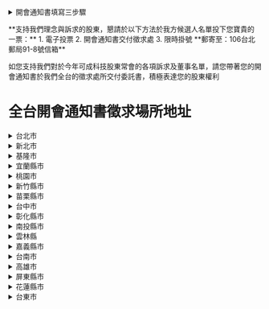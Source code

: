 <div className='container mx-auto p-4 [&_summary]:my-4 [&_summary]:p-4 [&_summary]:cursor-pointer [&_summary]:hover:bg-brand-green/10'>

<details>
  <summary>開會通知書填寫三步驟</summary>
  
![](/images/instruction.jpg)
</details>

<p className='text-2xl my-4'>
**支持我們理念與訴求的股東，懇請於以下方法於我方候選人名單投下您寶貴的一票：**
1. 電子投票
2. 開會通知書交付徵求處
3. 限時掛號 **郵寄至：106台北郵局91-8號信箱**

如您支持我們對於今年可成科技股東常會的各項訴求及董事名單，請您帶著您的開會通知書於我們全台的徵求處所交付委託書，積極表達您的股東權利
</p>


# 全台開會通知書徵求場所地址

<details>
  <summary>台北市</summary>

| 徵求場所地址                                                       | 電話          |
| ------------------------------------------------------------------|-------------|
| 台北市中正區博愛路 80 號 B1                                        | (02)2388-8750 |
| 台北市中正區重慶南路一段 10 號 1 樓                                | 0966-136-379  |
| 台北市中正區重慶南路一段 13 號(胡椒餅隔壁彩券行內)                 | (02)2375-3556 |
| 台北市中正區重慶南路一段 18 號（日野苑飯店旁邊）                   | (02)2351-6733 |
| 台北市中正區重慶南路三段 111 號 1 樓（欣泰廚具）                   | (02)2365-6701 |
| 台北市中正區南昌路一段 31 巷 16 號（南門市場後）                   | (02)2351-6733 |
| 台北市中正區武昌街一段 2 之 1 號 1 樓                              | 0980-137-002  |
| 台北市中正區武昌街一段 8 號                                        | (02)8972-5568 |
| 台北市中正區武昌街一段 16 巷 10 號 1 樓&2 樓之 1                   | (02)2311-1376 |
| 台北市中正區館前路 6 號 12 樓之 8（捷運台北車站新光三越出口）      | (02)2331-2141 |
| 台北市中正區懷寧街 42 之 1 號 1 樓（心泰軟異國料理便當）           | (02)2331-6372 |
| 台北市中正區懷寧街 74 號                                           | (02)8972-5210 |
| 台北市中正區懷寧街 74 號(中國信託旁邊)                             | 0978-003-540  |
| 台北市中正區懷寧街 76 號 1 樓(壹咖啡彩券行)                        | 0980-137-003  |
| 台北市中正區中華路二段 301 巷 4 號(黃豆家豆花店旁邊)               | (02)2339-1391 |
| 台北市中正區寧波東街 22-1 號(早香早餐吧)                           | (02)2322-5364 |
| 台北市中正區新生南路一段 138 之 1 號                               | (02)2740-8229 |
| 台北市萬華區大理街 22 號(捷運龍山寺站 3 號出口對面)                | (02)2336-3999 |
| 台北市萬華區東園街 68-1 號 2 樓(由 66 巷 2 弄進入)                 | (02)2307-1773 |
| 台北市大同區重慶北路三段 281 號（金旺來彩劵行）                    | (02)2595-6189 |
| 台北市大同區重慶北路三段 296 巷 16 號                              | (02)2552-8400 |
| 台北市大同區南京西路 163 號 1 樓 97 室                             | (02)2555-7396 |
| 台北市大同區延平北路二段 96 號（華銀警衛室）                       | (02)2555-7396 |
| 台北市大同區延平北路二段 109 號（優達刻印配鑰）                    | (02)2556-3138 |
| 台北市大同區承德路三段 206 之 2 號（承三 208 巷口）                | (02)2595-6189 |
| 台北市大同區承德路三段 231 號(彩券行)                              | (02)2592-6278 |
| 台北市中山區建國北路一段 96 號                                     | 0972-891-240  |
| 台北市中山區合江街 123 號-久振堂香舖(錦州民權中間)                 | (02)2505-2215 |
| 台北市中山區合江街 188 巷 2 號 1 樓                                | (02)2506-2926 |
| 台北市中山區農安街 109 號 1 樓(中原街口)                           | 0955-480-000  |
| 台北市中山區吉林路 144 巷 10 號 2 樓                               | (02)2563-5077 |
| 台北市中山區吉林路 376 號（教堂旁彩券行）                          | (02)2535-0758 |
| 台北市中山區吉林路 426 號                                          | (02)2597-1040 |
| 台北市中山區松江路 108 巷 29 號 1 樓（欣大文具店）                 | (02)2542-6127 |
| 台北市中山區松江路 123 巷 8 號 2 樓（南京東路口）                  | (02)2501-5528 |
| 台北市中山區龍江路 155 巷 6 號 1 樓（長春路口）                    | (02)2718-0952 |
| 台北市中山區民生東路二段 148 號 Toffee 服飾(松江路口,路易莎旁)     | (02)2542-9368 |
| 台北市松山區民生東路四段 80 巷 5 號                                | (02)2547-3039 |
| 台北市松山區三民路 136 巷 12 號 1 樓                               | (02)2762-5690 |
| 台北市松山區延吉街 12 號 1 樓（吉仁鎖店）                          | (02)2578-0782 |
| 台北市松山區東興路 5 號 1 樓(統一證正對面)                         | 0958-327-999  |
| 台北市大安區信義路二段 98 號(彩券行)                               | (02)2358-1861 |
| 台北市大安區延吉街 135 之 2 號 7 樓（忠孝東路口）                  | (02)2778-3412 |
| 台北市大安區延吉街 153-4 號                                        | (02)8771-3691 |
| 台北市大安區光復南路 578 號 2 樓之 1(信義路口永和豆漿旁)           | 0916-563-248  |
| 台北市大安區復興南路一段 321 號 1 樓 A17 室（捷運大安站 6 號出口） | (02)2501-5529 |
| 台北市大安區敦化南路二段 11 巷 22 號（敦南信義路口）               | (02)2706-388  | 9   |
| 台北郵局 91-8 號信箱                                               |
| 台北市大安區敦化南路二段 81 巷 45 弄 27 號                         | (02)2701-6245 |
| 台北市大安區泰順街 46-1 號(奇威藥局)                               | (02)2365-1110 |
| 台北市大安區永康街 2 巷 4 號(手機殼專賣)                           | 0933-225-092  |
| 台北市大安區新生南路一段 149-11 號 1 樓(彩券行)                    | (02)2705-8885 |
| 台北市大安區瑞安街 230 號                                          | (02)2708-6046 |
| 台北市大安區和平東路三段 228 巷 34 號(彩券行)                      | (02)8732-5595 |
| 台北市大安區通化街 13 號                                           | 02)2709-8668  |
| 台北市信義區虎林街 100 巷 17 號 1 樓                               | (02)2753-5992 |
| 台北巿信義區永吉路 180 巷 14 號(鴻睿商行)                          | (02)2763-2710 |
| 台北市信義區永吉路 278 巷 27 弄 32 號 1 樓(永吉市場旁)             | (02)8787-5802 |
| 台北市信義區松山路 627-1 號(登寶眼鏡行,福德松山路口)               | (02)2727-4788 |
| 台北市士林區承德路四段 10 巷 57 號                                 | 0932-135-683  |
| 台北市士林區文林路 173 號(大北路口彩券行)                          | (02)2881-7777 |
| 台北市士林區中正路 403 號(彩券行)                                  | (02)2883-3637 |
| 台北市士林區德行東路 92 號（檳榔店內-忠誠牛肉麵旁）                | (02)2828-2007 |
| 台北市士林區德行東路 95 號(芝加哥數位影像)                         | (02)2838-2572 |
| 台北市北投區致遠一路二段 117 號 1 樓（彩劵行-陽信銀旁）            | (02)2827-9151 |
| 台北市北投區致遠二路 116 號(僑王機車行)                            | (02)2820-5708 |
| 台北市北投區明德路 152 號(彩券行)                                  | (02)2828-0169 |
| 台北市北投區裕民六路 90 巷 1 弄 20 號(近石牌捷運富邦證券後)        | (02)2827-3035 |
| 台北市北投區中央北路一段 145 號(彩券行)                            | (02)2897-4747 |
| 台北市北投區大興街 23 巷 4 號(全聯福利後面)                        | (02)2895-6645 |
| 台北市內湖區成功路四段 61 巷 32 弄 14 號 1 樓（冠博未上市）        | (02)8792-9175 |
| 台北市內湖區環山路一段 63 號                                       | (02)2798-5827 |
| 台北市內湖區金湖路 2 號(近捷運內湖站 2 號出口)                     | (02)2791-8777 |
| 台北市內湖區康寧路一段 141 號(台灣彩券)                            | (02)2793-3277 |
| 台北市南港區八德路四段 909 號 1 樓(貓狗 909)                       | 0975-756-871  |
| 台北市南港區福德街 311 號（伊美自助洗衣店）                        | (02)2786-7680 |
| 台北市文山區羅斯福路六段 268 號 1 樓（順明眼鏡行）                 | (02)2931-1663 |
| 台北市文山區興隆路一段 65 號 1 樓（798 羊肉）                      | (02)2933-0571 |
| 台北市文山區景明街 1 號(興隆路一段 138 號 OK 便利商店旁)           | (02)2935-5555 |

</details>

<details>
  <summary>新北市</summary>

| 徵求場所地址                                                       | 電話          |
| ------------------------------------------------------------------|-------------|
|新北市淡水區中山路95巷18號1樓 | (02)2620-4121}
|新北市汐止區康寧街414號1樓（宥鈞安全帽） | (02)2695-3448}
|新北市土城區中央路二段50巷16弄1號1樓（日月光對面巷子內） | (02)2273-0628}
|新北市土城區學府路一段98巷24號（廣福派出所對面巷子） | (02)2262-0589}
|新北市土城區青雲路176號1樓(名田水電行) | (02)2262-3556}
|新北市土城區裕生路83巷21號(樂利國小旁) | (02)2265-5723}
|新北市板橋區文化路一段188巷7 弄40號（油庫市場內） | (02)2257-2976}
|新北市板橋區五權街65巷10號（五權公園口） | (02)2954-4325}
|新北市板橋區東門街30之2號1樓之2（府中1號出口） | (02)2956-2019}
|新北市板橋區長安街138巷1-1號(海山高中部後面，學盟補習班旁) | (02)2963-7878}
|新北市新店區中正路187之1號(南記鎖匙刻印行) | (02)2913-3480}
|新北市新店區中正路247巷4弄2號（OK超商巷內） | (02)2916-0308}
|新北市新店區中正路380號(永利機車行、耕莘醫院旁) | (02)2218-4748}
|新北市永和區得和路373巷31弄11號1樓（原永元路） | (02)2920-8426}
|新北市永和區中正路653號（和欣機車行） | (02)2920-8426}
|新北市永和區中和路591號(金鴻興鐘錶行) | (02)2927-0606}
|新北市中和區泰和街32號1樓（品宏機車行） | (02)2231-1618}
|新北市中和區連城路348號（天下武裝） | (02)2231-1618}
|新北市中和區景平路425號 | (02)2246-5010}
|新北市中和區景安路35號1樓(無患子環保洗衣店) | (02)2949-3528}
|新北市新莊區公園一路70巷2號（阿耀的店旁巷） | (02)2993-1020}
|新北市新莊區新泰路225巷8號1樓（品皇咖啡） | (02)2992-9523}
|新北市新莊區新泰路225巷23弄12號(台北富邦銀行隔壁巷弄內) | (02)2992-4784}
|新北市新莊區中港路288巷70號 | 0971-797-298}
|新北市樹林區保安二街19號（國清電器） | (02)2681-3471}
|新北市樹林區中山路1段205號(小馬租車) | 0932-921-357}
|新北市三峽區民生街154號B19(民生花坊旁) | 0970-476-060}
|新北市三峽區復興路42巷3號1樓 | 0963-081-570}
|新北市鶯歌區中正一路93號（全國寢具行） | (02)2677-2049}
|新北市鶯歌區建國路57號（山姆幼兒園對面） | 0958-168-266}
|新北市三重區安樂街46號（正義北路247號全家旁巷內） | (02)2980-4817}
|新北市三重區集美街23號（龍佳照相館） | (02)2978-8331}
|新北市三重區重陽路一段118號(春米早午餐店)稅捐處正對面 | (02)2982-4289}
|新北市三重區文化北路226巷46號1樓（正義北路八方雲集後） | (02)2982-4608}
|新北市蘆洲區中山二路36巷31號 1樓（雜貨店） | (02)2285-0627}
|新北市蘆洲區中正路185巷76號(中古電視維修買賣) | (02)2848-8984}
</details>

<details>
  <summary>基隆市</summary>

| 徵求場所地址                                                       | 電話          |
| ------------------------------------------------------------------|-------------|
|基隆市仁愛區愛三路87號4樓之15（仁愛眼鏡4樓） | (02)2425-7224|
|基隆市仁愛區孝二路29巷9號1樓 | (02)24250062|
|基隆市信義區東信路246號(A.D HAIR) | (02)2466-0233|
|基隆市七堵區光明路17號 | (02)2456-6009|
|基隆市七堵區福一街214號(綜合鞋店) | 0915-530-630|
</details>

<details>
  <summary>宜蘭縣市</summary>

| 徵求場所地址                                                       | 電話          |
| ------------------------------------------------------------------|-------------|
|宜蘭縣羅東鎮博愛路14號 | (03)955-0661|
|宜蘭縣羅東鎮林森路111號(諾貝爾麵包店後面) | 0928-740-835|
|宜蘭縣宜蘭市農權路180號(晨昇早點斜對面) | 0905-301-645|
|宜蘭縣宜蘭市武營街84號 | 0958-616-137|
</details>

<details>
  <summary>桃園市</summary>

| 徵求場所地址                                                       | 電話          |
| ------------------------------------------------------------------|-------------|
|桃園市中壢區中台路15號（近中壢監理站、圖書館、路易莎） | (03)426-0715|
|桃園市中壢區民權路214號(萬利市場對面7-11巷口進入) | (03)494-9706|
|桃園市中壢區環北路577號(中華六福茶具百貨) | (03)462-3043|
|桃園市中壢區永福路987號(嘉又專業鎖店) | (03)463-1822|
|桃園市桃園區愛八街15號（麵包同話後方） | (03)335-7025|
|桃園市桃園區中山東路199號(青溪國中對面) | (03)331-8844|
|桃園市桃園區國聖一街191號(愛買後面，宏昌13街國聖一街交叉口) | 0965-355-336|
|桃園市八德區和平路170號(全順汽車修理廠) | 0965-355-336|
|桃園市八德區東勇街69巷21號（屈臣氏義勇店後巷） | (03)367-1202|
|桃園市楊梅區新成路120號（永成自行車行） | (03)475-6783|
|桃園市龍潭區龍青路3號-刻印行(台灣銀行對面) | (03)480-1964|
|桃園市蘆竹區奉化路54號 | 0936-584-639|

</details>

<details>
  <summary>新竹縣市</summary>

| 徵求場所地址                                                       | 電話          |
| ------------------------------------------------------------------|-------------|
|新竹市北大路305巷8號（國泰世華旁巷） | (03)523-7681|
|新竹市北區和福街3號(北大路鬍鬚張旁邊巷子) | (03)523-6082|
|新竹市東區西大路97巷8號(牛肉麵巷內) | (03)526-8892|
|新竹市東區光復路一段329巷6號(家樂福旁巷內) | (03)579-8131|
|新竹市光復路一段278號（元大、台新金對面） | 0987-519-892|
|新竹縣竹北市博愛街379號(博愛街郵局對面) | (03)555-5276|
|新竹縣竹北市民權街18號（寶寶園生活百貨） | (03)551-4141|
|新竹縣湖口鄉中正路一段143號(君育手工藝行) | (03)590-6019|
|新竹縣新豐鄉忠孝路33號(P8精品服飾) | 0980-705-116|
|新竹縣新埔鎮中正路546號(新生照相館) | (03)588-3028|
|新竹縣關西鎮南京路31號(薰衣草服飾) | (03)587-9551|
|新竹縣竹東鎮中正路7號 | (03)594-2471|
|新竹縣竹東鎮中興路三段291號 | 0955-904-166|

</details>

<details>
  <summary>苗栗縣市</summary>

| 徵求場所地址                                                       | 電話          |
| ------------------------------------------------------------------|-------------|
|苗栗縣竹南鎮龍泉街33號 | 0921-480-228|
|苗栗縣頭份市維新路35號（竹南南地下道全家福鞋店正對面） | (037)627-163|
|苗栗市忠孝路196號（三言兩語簡餐店） | (037)362-196|
|苗栗市福星里10鄰福園街72號1樓(靠近北平四海小館旁) | (037)276-045|
|苗栗市中正路429號(黃明玲皮膚科對面) | 0905-334-770|

</details>

<details>
  <summary>台中市</summary>

| 徵求場所地址                                                       | 電話          |
| ------------------------------------------------------------------|-------------|
|台中市南區正義街133巷2之1號（劉永洲） | (04)2287-2837|
|台中市南區高工路56號（利百加健康屋） | (04)2265-9940|
|台中市西區金山路49之5號 | (04)2372-4785|
|台中市西區五權五街180號(蒙娜麗莎,近忠明南路口) | (04)2376-9885|
|台中市北區太平路217號（正美洗衣店） | (04)2201-4514|
|台中市北區英才路184號1樓-陳素菡(大麵羹斜對面) | (04)2203-9343|
|台中市北屯區崇德二路二段82號 | (04)2247-6687|
|台中市北屯區祥順五街102號 | 0928-630-921|
|台中市西屯區黎明路三段487號（東帝視障按摩養生館） | (04)2707-0056|
|台中市南屯區大英街318號1樓(永春不動產) | (04)2320-1378|
|台中市南屯區南屯路二段116號（匯芳書局） | (04)2471-5092|
|台中市西屯區福上巷327號(近文華路) | (04)2452-1306|
|台中市太平區成功東路255號（建興路口） | (04)2277-1106|
|台中市太平區中興東路30號（新民書局） | (04)2277-1801|
|台中市太平區中興東路32號(窗簾專賣店) | (04)2275-4916|
|台中市大里區中興路二段396-2號(美達行) | (04)2485-1222|
|台中市大里區德芳路二段27號（享宸養生館） | (04)2407-3827|
|台中市大里區永興路116號（沛琪洗衣店） | (04)2482-4992|
|台中市霧峰區中正路788之1號（沅寶王彩券行） | (04)2339-3800|
|台中市烏日區中華路562號（宏仁汽車材料） | (04)2338-4175|
|台中市豐原區豐陽路3號（7-11對面） | (04)2524-2955|
|台中市豐原區豐西里14鄰忠孝街79巷40號 | 0981-773-228|
|台中市龍井區觀光路135巷68號 | (04)2635-7570|
|台中市清水區光華路43巷2號 | (04)2622-0217|
|台中市大甲區大甲街23號 | 0983-682-764|
|台中市大甲區青年路33之1號 | (04)2681-6841|
|台中市大雅區民生路一段133巷21號(國泰世華銀巷子進入) | (04)2560-3566|
|台中市沙鹿區鎮南路二段279號(松邦文具) | (04)2635-6360|

</details>

<details>
  <summary>彰化縣市</summary>

| 徵求場所地址                                                       | 電話          |
| ------------------------------------------------------------------|-------------|
|彰化市中正路二段560巷22號（彰安國中旁巷內） | (04)722-4669|
|彰化市中山路二段885-2號1樓(金伍翔鋁門窗) | (04)720-1027|
|彰化市三民路237巷57號 | (04)729-9815|
|彰化縣鹿港鎮三民路260號 | (04)777-2715|
|彰化縣鹿港鎮永安二路120巷3號(鹿港至誠慈善會巷子內) | 0928-017-984|
|彰化縣員林市中山南路191巷6號（原址188號對面巷第3間） | (04)835-0257|
|彰化縣員林市大仁街1號(大同路二段全家便利商店斜對面) | (04)834-4546|
|彰化縣和美鎮中興路2段21號 | (04)755-5821|
|彰化縣伸港鄉中興路一段301號(國品電信企業) | 0933-599-998|
|彰化縣永靖鄉瑚璉路147號（萱滷味） | 0939-668-076|
|彰化縣田中鎮中山街335巷28號（謝英代書） | (04)874-2818|
|彰化縣田中鎮員集路二段418號(建興五金行) | (04)874-2611|
|彰化縣北斗鎮中山路一段266號（萬八火鍋斜對面） | 0926-901-746|
|彰化縣北斗鎮文苑東路77號(金寶山五金大賣場)藝林書局旁 | (04)888-0606|
|彰化縣溪湖鎮彰水路三段375號(道安醫院斜對面) | (04)882-9988|
|彰化縣二林鎮儒林路二段358號(久鎰百貨行) | (04)896-0103|

</details>

<details>
  <summary>南投縣市</summary>

| 徵求場所地址                                                       | 電話          |
| ------------------------------------------------------------------|-------------|
|南投市民族路215號（廣元藥局旁） | 0988-217-969|
|南投市中興路74巷6號（文和煙酒巷內） | 0928-316-741|
|南投市彰南路一段1078號(南投國小對面) | (049)222-2366|
|南投縣草屯鎮炎峰街3之7號（土銀斜對面） | (049)232-7456|
|南投縣草屯鎮和興街25號(草屯形象商圈) | (049)230-2225|
|南投縣竹山鎮建國二路98號(阿樹米行) | (049)263-0350|

</details>

<details>
  <summary>雲林縣</summary>

| 徵求場所地址                                                       | 電話          |
| ------------------------------------------------------------------|-------------|
|雲林縣北港鎮文化路148號（永利牛排館） | 0921-700-416|
|雲林縣斗南鎮順安街133號（順益單車） | (05)596-3540|
|雲林縣虎尾鎮林森路二段23-1號（龍之海唱片行） | (05)633-8311|
|雲林縣斗六市九如街4號（圓拉麵） | (05)533-6202|
|雲林縣斗六市城頂街62-2號(明志動物醫院) | 0910-544-688|
|雲林縣西螺鎮平和路162號（新德記-野爵客） | (05)586-8886|

</details>

<details>
  <summary>嘉義縣市</summary>

| 徵求場所地址                                                       | 電話          |
| ------------------------------------------------------------------|-------------|
|嘉義市忠義街68號（蘭井街與光彩街中間） | (05)222-3203|
|嘉義市東區成仁街273之2號(靠近林森西路) | (05)276-6189|
|嘉義市西區忠義街123號(近中山路口第三家) | (05)222-2705|
|嘉義縣民雄鄉保生街32號 | (05)226-2722|
|嘉義縣民雄鄉福樂村埤角342號(嘉鴻書局) | (05)2219-989|
|嘉義縣民雄鄉福樂村埤角7號（google搜尋:埤角股東會紀念品） | 0932-961-980|
|嘉義縣水上鄉進學街19巷23號 | (05)268-5486|

</details>

<details>
  <summary>台南市</summary>

| 徵求場所地址                                                       | 電話          |
| ------------------------------------------------------------------|-------------|
|台南市中西區友愛東街15號（萬川餅店旁） | (06)228-6026|
|台南市中西區西門路二段407號1樓（舊大舞台對面） | (06)221-8925|
|台南市中西區民族路三段56號 | (06)221-1820|
|台南市中西區民生路二段272號(富邦大樓正對面) | (06)223-3958|
|台南市東區大同路一段45巷5號(東門圓環旁) | (06)214-1371|
|台南市東區仁和路84-3號(弘鼎文具店) | (06)260-6319|
|台南市東區小東路360號((國泰世華銀行正對面)) | (06)208-9267|
|台南市東區崇善路232巷17弄2號 | (06)260-3856|
|台南市東區裕農路647號（裕農安安藥局） | (06)208-5939|
|台南市北區公園路128號（好鄰居藥局） | (06)221-9015|
|台南市北區公園路128號2樓之9 | (06)221-9015|
|台南市安平區永華三街71號（茗茶作茶飲店） | (06)298-8703|
|台南市永康區復興路295號（廣大電器） | (06)313-8475|
|台南市永康區大灣路352號（雨田通訊行） | (06)271-7120|
|台南市永康區華興街104號1樓(華興理髮廳) | (06)312-0498|
|台南市永康區永康街97號 | (06)233-0877|
|台南市佳里區平等街119號(新光大樓旁) | (06)723-1560|
|台南市佳里區和平街1號 | (06)723-6975|
|台南市歸仁區中山路一段551號（燿瀅3C行動館） | (06)330-1065|
|台南市新營區永安街3之1號 （近交通台） | (06)635-0786|
|台南市新營區博愛街56-2號 | 0911-219-885|
|台南市新營區三民路128號(博大書局) | (06)632-6865|

</details>

<details>
  <summary>高雄市</summary>

| 徵求場所地址                                                       | 電話          |
| ------------------------------------------------------------------|-------------|
|高雄市前金區六合二路228號（市議會後面） | (07)201-4827|
|高雄市前金區自強一路100號(七賢二路口-櫻花廚具) | (07)211-1234|
|高雄市苓雅區正大路27號（輔仁路口轉入） | (07)723-1100|
|高雄市苓雅區青年一路163號之2（國民市場門口德興軒文具行） | (07)333-5635|
|高雄市苓雅區光華一路148-65號（義美食品旁天龍戶外） | (07)716-3735|
|高雄市新興區中正三路98號1樓（搜尋:高雄全通中正店） | (07)237-9898|
|高雄市新興區南台路45號（中正、南台路三信合作社對面） | (07)282-2088|
|高雄市三民區建興路192號（櫻花廚具） | (07)384-9900|
|高雄市三民區重慶街46號(後火車站中國信託後方) | (07)311-8641|
|高雄市三民區澄和路58巷16號 | 0929-043-518|
|高雄市三民區鼎泰街220號(全聯附近) | (07)-342-0508|
|高雄市小港區桂陽路259號(7-11旁，近桂林國小) | (07)793-1460|
|高雄市小港區華山路128之5號（華山國小旁櫻花廚具） | (07)806-4070|
|高雄市左營區海德路41號 | (07)582-1886|
|高雄市左營區立信路221號 | (07)556-0952|
|高雄市左營區自由二路410號(新葳美髮美容百貨) | (07)558-6399|
|高雄市仁武區仁新巷57號（成功文具行） | (07)371-1885|
|高雄市仁武區仁雄路13-22號（永順鎖印行全真中醫旁） | (07)373-7788|
|高雄市鹽埕區安石街39號(大仁市場後方) | (07)532-0447|
|高雄市鼓山區伊犁街31號(近九如國小) | (07)521-6315|
|高雄市前鎮區一心二路50號(華南銀行對面) | 0955-145705|
|高雄市鳳山區五甲二路241號（中華電信對面正大興安全帽） | (07)722-9124|
|高雄市鳳山區自強一路221號（多那之咖啡五甲店隔壁） | (07)831-2170|
|高雄市鳳山區中華街3-3號(高雄捷運鳳山站2號出口) | (07)741-4591|
|高雄市鳳山區光復路二段257號 | (07)799-1473|
|高雄市鳳山區凱旋路215號(聯邦銀行正對面) | (07)765-6657|
|高雄市鳳山區三誠路13號(近五甲廟、福誠高中) | (07)823-0388|
|高雄市鳳山區文化西路17-7號（文化西路轉入） | (07)777-8800|
|高雄市鳳山區維新路97-1號（馬光中醫斜對面） | (07)741-1762|
|高雄市大寮區鳳屏一路458號（潔盈美容美髮材料行） | (07)703-3872|
|高雄市大寮區鳳林三路793號(近黃昏市場) | (07)782-5356|
|高雄市林園區仁愛里文聖街128巷16號 | (07)642-1754|
|高雄市林園區仁愛路216巷2號（快樂髮廊） | (07)641-4400|
|高雄市楠梓區後昌路837巷51號1樓(全聯福利中心斜對面) | (07)360-5953|
|高雄市楠梓區土庫路15號(台糖量販斜對面) | (07)351-8476|
|高雄市岡山區公園東路124號 | (07)623-6250|

</details>

<details>
  <summary>屏東縣市</summary>

| 徵求場所地址                                                       | 電話          |
| ------------------------------------------------------------------|-------------|
|屏東市中正路131號（秀波股務） | (08)765-7277|
|屏東市自由路765號(國民餐廳對面) | 0986-803-018|
|屏東市復興路205號 | 0986-803-018|
|屏東縣潮州鎮延平路136號（國泰大樓旁） | (08)789-0748|

</details>

<details>
  <summary>花蓮縣市</summary>

| 徵求場所地址                                                       | 電話          |
| ------------------------------------------------------------------|-------------|
|花蓮市福建街199號 | (08)833-1010|
|花蓮縣吉安鄉自強路449號1樓(建宏電器行) | (038)567-001|
|花蓮縣玉里鎮中正路90號 | (038)886-922|

</details>

<details>
  <summary>台東市</summary>

| 徵求場所地址                                                       | 電話          |
| ------------------------------------------------------------------|-------------|
|台東市新生路331號 | (089)351-883|
|台東市新生路456號 | 	(089)323-009|

</details>

</div>
